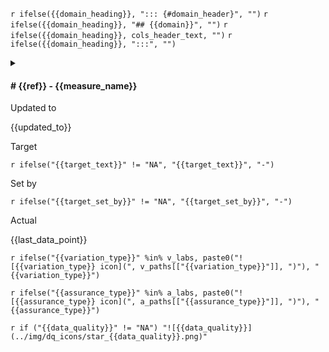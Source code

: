 `r ifelse({{domain_heading}}, "::: {#domain_header}", "")`
`r ifelse({{domain_heading}}, "## {{domain}}", "")`
`r ifelse({{domain_heading}}, cols_header_text, "")`
`r ifelse({{domain_heading}}, ":::", "")`

<details>
<summary>

<div class="outer_flex">

<div class="inner_flex_1">
<h4 class="summary_title"># {{ref}} - {{measure_name}}</h4>
</div>

<div class="inner_flex_2">
<div class="mini_card wide_card">
<div class="mini_card_key">
  Updated to
</div>
<div class="mini_card_value `r ifelse({{stale_data}}, "stale", "fresh")`">
  {{updated_to}}
</div>
</div>


<div class="mini_card">
<div class="mini_card_key">
  Target
</div>
<div class="mini_card_value">
  `r ifelse("{{target_text}}" != "NA", "{{target_text}}", "-")`
</div>
</div>

<div class="mini_card">
<div class="mini_card_key">
  Set by
</div>
<div class="mini_card_value">
  `r ifelse("{{target_set_by}}" != "NA", "{{target_set_by}}", "-")`
</div>
</div>

<div class="mini_card">
<div class="mini_card_key">
  Actual
</div>
<div class="mini_card_value">
  {{last_data_point}}
</div>
</div>
</div>

<div class="inner_flex_3">
<div class="spc_logo">
  `r ifelse("{{variation_type}}" %in% v_labs, paste0("![{{variation_type}} icon](", v_paths[["{{variation_type}}"]], ")"), "{{variation_type}}")`
</div>

<div class="spc_logo">
  `r ifelse("{{assurance_type}}" %in% a_labs, paste0("![{{assurance_type}} icon](", a_paths[["{{assurance_type}}"]], ")"), "{{assurance_type}}")`
</div>

<div class="spc_logo">
  `r if ("{{data_quality}}" != "NA") "![{{data_quality}}](../img/dq_icons/star_{{data_quality}}.png)"`
</div>
</div>

</div>
</summary>

<div class="details_content">

  `r if ("{{report_comment}}" != "NA") "<span class='report_comment'>{{report_comment}}</span>"`
  
  ![{{measure_name}} plot]({{spc_chart_uri}})
  
  `r if ("{{rebase_comment}}" != "NA") "Rebase comments: {{rebase_comment}}"`
  
  `r if ("{{accountable_person}}" != "NA") "Accountable Person: {{accountable_person}}"`
  
  `r if ("{{reviewed_at}}" != "NA") "Reviewed at: {{reviewed_at}}"`
  
  `r if ("{{escalated_to}}" != "NA") "Escalated (if needed) to: {{escalated_to}}"`
  
  Data Owner: `r ifelse("{{data_owner}}" != "NA", "{{data_owner}}", "-")`

</div>
</details>
